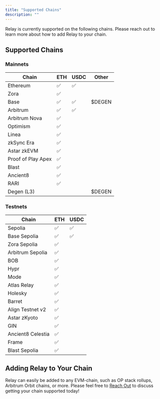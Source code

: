 ```yaml
---
title: "Supported Chains"
description: ""
---
```


Relay is currently supported on the following chains. Please reach out to learn more about how to add Relay to your chain.

## Supported Chains

### Mainnets

| Chain               | ETH | USDC | Other |
|---------------------|-----|------|--------|
| Ethereum            | ✅  | ✅   |    |
| Zora                | ✅  |       |   |
| Base                | ✅  | ✅   | $DEGEN |
| Arbitrum            | ✅  | ✅   |  |
| Arbitrum Nova       | ✅  |      |  |
| Optimism            | ✅  |      |  |
| Linea               | ✅  |      |  |
| zkSync Era          | ✅  |      |  |
| Astar zkEVM         | ✅  |      |  |
| Proof of Play Apex  | ✅  |      |  |
| Blast               | ✅  |      |  |
| Ancient8            | ✅  |      |  |
| RARI                | ✅  |      |  |
| Degen (L3)          |     |      |$DEGEN|
### Testnets

| Chain               | ETH | USDC |
|---------------------|-----|------|
| Sepolia             | ✅  | ✅   |
| Base Sepolia        | ✅  | ✅   |
| Zora Sepolia        | ✅  |      |
| Arbitrum Sepolia    | ✅  |      |
| BOB                 | ✅  |      |
| Hypr                | ✅  |      |
| Mode                | ✅  |      |
| Atlas Relay         | ✅  |      |
| Holesky             | ✅  |      |
| Barret              | ✅  |      |
| Align Testnet v2    | ✅  |      |
| Astar zKyoto        | ✅  |      |
| GIN                 | ✅  |      |
| Ancient8 Celestia   | ✅  |      |
| Frame               | ✅  |      |
| Blast Sepolia       | ✅  |      |

## Adding Relay to Your Chain

Relay can easily be added to any EVM-chain, such as OP stack rollups, Arbitrum Orbit chains, or more. Please feel free to [Reach Out](mailto:support@relay.link) to discuss getting your chain supported today!
